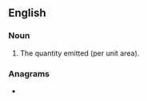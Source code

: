 ==English==

===Noun===
{{en-noun}}
{{wikipedia}}

# The quantity emitted (per unit area).

===Anagrams===
* {{anagrams|en|antemetic}}